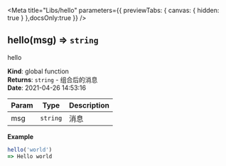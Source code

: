 

<Meta
  title="Libs/hello"
  parameters={{ previewTabs: { canvas: { hidden: true } },docsOnly:true }}
/>

<a name="hello"></a>

## hello(msg) ⇒ <code>string</code>
hello

**Kind**: global function  
**Returns**: <code>string</code> - 组合后的消息  
**Date**: 2021-04-26 14:53:16  

| Param | Type | Description |
| --- | --- | --- |
| msg | <code>string</code> | 消息 |

**Example**  
```js
hello('world')=> Hello world
```
